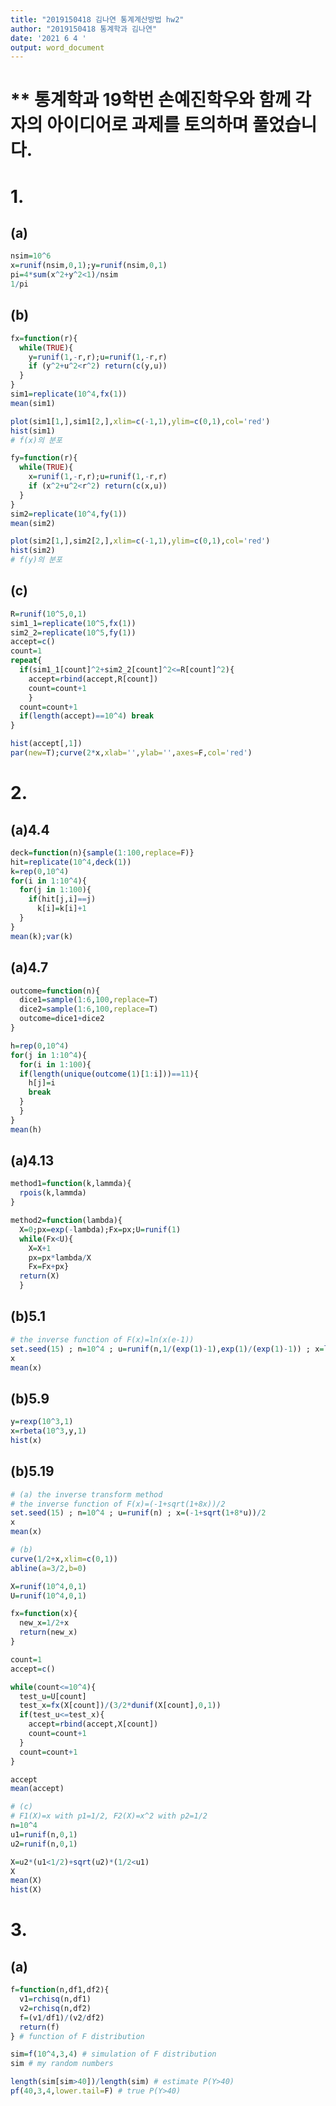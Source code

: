 ---
title: "2019150418 김나연 통계계산방법 hw2"
author: "2019150418 통계학과 김나연"
date: '2021 6 4 '
output: word_document
---

# ** 통계학과 19학번 손예진학우와 함께 각자의 아이디어로 과제를 토의하며 풀었습니다.

# 1.
## (a)
```{r}
nsim=10^6
x=runif(nsim,0,1);y=runif(nsim,0,1)
pi=4*sum(x^2+y^2<1)/nsim
1/pi
```

## (b)
```{r}
fx=function(r){
  while(TRUE){
    y=runif(1,-r,r);u=runif(1,-r,r)
    if (y^2+u^2<r^2) return(c(y,u))
  }
}
sim1=replicate(10^4,fx(1))
mean(sim1)

plot(sim1[1,],sim1[2,],xlim=c(-1,1),ylim=c(0,1),col='red')
hist(sim1)
# f(x)의 분포

fy=function(r){
  while(TRUE){
    x=runif(1,-r,r);u=runif(1,-r,r)
    if (x^2+u^2<r^2) return(c(x,u))
  }
}
sim2=replicate(10^4,fy(1))
mean(sim2)

plot(sim2[1,],sim2[2,],xlim=c(-1,1),ylim=c(0,1),col='red')
hist(sim2)
# f(y)의 분포
```

## (c)
```{r}
R=runif(10^5,0,1)
sim1_1=replicate(10^5,fx(1))
sim2_2=replicate(10^5,fy(1))
accept=c()
count=1
repeat{
  if(sim1_1[count]^2+sim2_2[count]^2<=R[count]^2){
    accept=rbind(accept,R[count])
    count=count+1
    }
  count=count+1
  if(length(accept)==10^4) break
}

hist(accept[,1])
par(new=T);curve(2*x,xlab='',ylab='',axes=F,col='red')
```


# 2.
## (a)4.4
```{r}
deck=function(n){sample(1:100,replace=F)}
hit=replicate(10^4,deck(1))
k=rep(0,10^4)
for(i in 1:10^4){
  for(j in 1:100){
    if(hit[j,i]==j)
      k[i]=k[i]+1
  }
}
mean(k);var(k)
```

## (a)4.7
```{r}
outcome=function(n){
  dice1=sample(1:6,100,replace=T)
  dice2=sample(1:6,100,replace=T)
  outcome=dice1+dice2
}

h=rep(0,10^4)
for(j in 1:10^4){
  for(i in 1:100){
  if(length(unique(outcome(1)[1:i]))==11){
    h[j]=i
    break
  }
  }
}
mean(h)
```

## (a)4.13
```{r}
method1=function(k,lammda){
  rpois(k,lammda)
}

method2=function(lambda){
  X=0;px=exp(-lambda);Fx=px;U=runif(1)
  while(Fx<U){
    X=X+1
    px=px*lambda/X
    Fx=Fx+px}
  return(X)
  }
```

## (b)5.1
```{r}
# the inverse function of F(x)=ln(x(e-1))
set.seed(15) ; n=10^4 ; u=runif(n,1/(exp(1)-1),exp(1)/(exp(1)-1)) ; x=log(u*(exp(1)-1))
x
mean(x)
```


## (b)5.9
```{r}
y=rexp(10^3,1)
x=rbeta(10^3,y,1)
hist(x)
```

## (b)5.19
```{r}
# (a) the inverse transform method 
# the inverse function of F(x)=(-1+sqrt(1+8x))/2
set.seed(15) ; n=10^4 ; u=runif(n) ; x=(-1+sqrt(1+8*u))/2
x
mean(x)
```
```{r}
# (b)
curve(1/2+x,xlim=c(0,1))
abline(a=3/2,b=0)

X=runif(10^4,0,1)
U=runif(10^4,0,1)

fx=function(x){
  new_x=1/2+x
  return(new_x)
}

count=1
accept=c()

while(count<=10^4){
  test_u=U[count]
  test_x=fx(X[count])/(3/2*dunif(X[count],0,1))
  if(test_u<=test_x){
    accept=rbind(accept,X[count])
    count=count+1
  }
  count=count+1
}

accept
mean(accept)
```

```{r}
# (c)
# F1(X)=x with p1=1/2, F2(X)=x^2 with p2=1/2
n=10^4
u1=runif(n,0,1)
u2=runif(n,0,1)

X=u2*(u1<1/2)+sqrt(u2)*(1/2<u1)
X
mean(X)
hist(X)
```

# 3.
## (a)
```{r}
f=function(n,df1,df2){
  v1=rchisq(n,df1)
  v2=rchisq(n,df2)
  f=(v1/df1)/(v2/df2)
  return(f)
} # function of F distribution

sim=f(10^4,3,4) # simulation of F distribution 
sim # my random numbers

length(sim[sim>40])/length(sim) # estimate P(Y>40) 
pf(40,3,4,lower.tail=F) # true P(Y>40)
```
